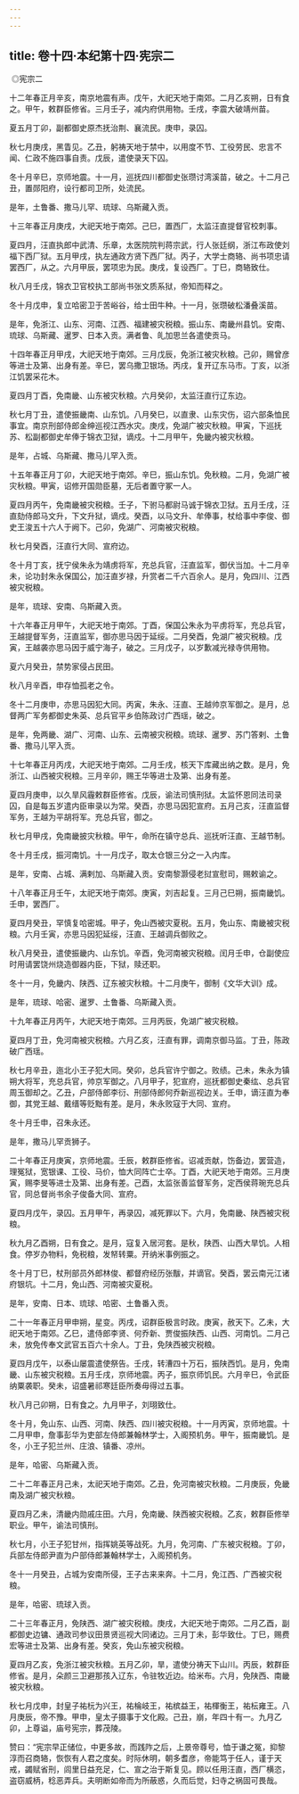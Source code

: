 ```yaml
---
---
---
```

title: 卷十四·本纪第十四·宪宗二
---

 ◎宪宗二

十二年春正月辛亥，南京地震有声。戊午，大祀天地于南郊。二月乙亥朔，日有食之。甲午，敕群臣修省。三月壬子，减内府供用物。壬戌，李震大破靖州苗。

夏五月丁卯，副都御史原杰抚治荆、襄流民。庚申，录囚。

秋七月庚戌，黑眚见。乙丑，躬祷天地于禁中，以用度不节、工役劳民、忠言不闻、仁政不施四事自责。戊辰，遣使录天下囚。

冬十月辛巳，京师地震。十一月，巡抚四川都御史张瓒讨湾溪苗，破之。十二月己丑，置郧阳府，设行都司卫所，处流民。

是年，土鲁番、撒马儿罕、琉球、乌斯藏入贡。

十三年春正月庚戌，大祀天地于南郊。己巳，置西厂，太监汪直提督官校刺事。

夏四月，汪直执郎中武清、乐章，太医院院判蒋宗武，行人张廷纲，浙江布政使刘福下西厂狱。五月甲戌，执左通政方贤下西厂狱。丙子，大学士商辂、尚书项忠请罢西厂，从之。六月甲辰，罢项忠为民。庚戌，复设西厂。丁巳，商辂致仕。

秋八月壬戌，锦衣卫官校执工部尚书张文质系狱，帝知而释之。

冬十月戊申，复立哈密卫于苦峪谷，给士田牛种。十一月，张瓒破松潘叠溪苗。

是年，免浙江、山东、河南、江西、福建被灾税粮。振山东、南畿州县饥。安南、琉球、乌斯藏、暹罗、日本入贡。满者鲁、癿加思兰各遣使贡马。

十四年春正月甲戌，大祀天地于南郊。三月戊辰，免浙江被灾秋粮。己卯，赐曾彦等进士及第、出身有差。辛巳，罢乌撒卫银场。丙戌，复开辽东马市。丁亥，以浙江饥罢采花木。

夏四月丁酉，免南畿、山东被灾秋粮。六月癸卯，太监汪直行辽东边。

秋七月丁丑，遣使振畿南、山东饥。八月癸巳，以直隶、山东灾伤，诏六部条恤民事宜。南京刑部侍郎金绅巡视江西水灾。庚戌，免湖广被灾秋粮。甲寅，下巡抚苏、松副都御史牟俸于锦衣卫狱，谪戍。十二月甲午，免畿内被灾秋粮。

是年，占城、乌斯藏、撒马儿罕入贡。

十五年春正月丁卯，大祀天地于南郊。辛巳，振山东饥。免秋粮。二月，免湖广被灾秋粮。甲寅，诏修开国勋臣墓，无后者置守冢一人。

夏四月丙午，免南畿被灾税粮。壬子，下驸马都尉马诚于锦衣卫狱。五月壬戌，汪直劾侍郎马文升，下文升狱，谪戍。癸酉，以马文升、牟俸事，杖给事中李俊、御史王浚五十六人于阙下。己卯，免湖广、河南被灾税粮。

秋七月癸酉，汪直行大同、宣府边。

冬十月丁亥，抚宁侯朱永为靖虏将军，充总兵官，汪直监军，御伏当加。十二月辛未，论功封朱永保国公，加汪直岁禄，升赏者二千六百余人。是月，免四川、江西被灾税粮。

是年，琉球、安南、乌斯藏入贡。

十六年春正月甲午，大祀天地于南郊。丁酉，保国公朱永为平虏将军，充总兵官，王越提督军务，汪直监军，御亦思马因于延绥。二月癸酉，免湖广被灾税粮。戊寅，王越袭亦思马因于威宁海子，破之。三月戊子，以岁歉减光禄寺供用物。

夏六月癸丑，禁势家侵占民田。

秋八月辛酉，申存恤孤老之令。

冬十二月庚申，亦思马因犯大同。丙寅，朱永、汪直、王越帅京军御之。是月，总督两广军务都御史朱英、总兵官平乡伯陈政讨广西瑶，破之。

是年，免两畿、湖广、河南、山东、云南被灾税粮。琉球、暹罗、苏门答剌、土鲁番、撒马儿罕入贡。

十七年春正月丙戌，大祀天地于南郊。二月壬戌，核天下库藏出纳之数。是月，免浙江、山西被灾税粮。三月辛卯，赐王华等进士及第、出身有差。

夏四月庚申，以久旱风霾敕群臣修省。戊辰，谕法司慎刑狱。太监怀恩同法司录囚，自是每五岁遣内臣审录以为常。癸酉，亦思马因犯宣府。五月己亥，汪直监督军务，王越为平胡将军。充总兵官，御之。

秋七月甲戌，免南畿披灾秋粮。甲午，命所在镇守总兵、巡抚听汪直、王越节制。

冬十月壬戌，振河南饥。十一月戊子，取太仓银三分之一入内库。

是年，安南、占城、满剌加、乌斯藏入贡。安南黎灏侵老挝宣慰司，赐敕谕之。

十八年春正月壬午，太祀天地于南郊。庚寅，刘吉起复。三月己巳朔，振南畿饥。壬申，罢西厂。

夏四月癸丑，罕慎复哈密城。甲子，免山西被灾夏税。五月，免山东、南畿被灾税粮。六月壬寅，亦思马因犯延绥，汪直、王越调兵御败之。

秋八月癸丑，遣使振畿内、山东饥。辛酉，免河南被灾税粮。闰月壬申，仓副使应时用请罢饶州烧造御器内臣，下狱，赎还职。

冬十一月，免畿内、陕西、辽东被灾秋粮。十二月庚午，御制《文华大训》成。

是年，琉球、哈密、暹罗、土鲁番、乌斯藏入贡。

十九年春正月丙午，大祀天地于南郊。三月丙辰，免湖广被灾税粮。

夏四月丁丑，免河南被灾税粮。六月乙亥，汪直有罪，调南京御马监。丁丑，陈政破广西瑶。

秋七月辛丑，迤北小王子犯大同。癸卯，总兵官许宁御之。败绩。己未，朱永为镇朔大将军，充总兵官，帅京军御之。八月甲子，犯宣府，巡抚都御史秦纮、总兵官周玉御却之。乙丑，户部侍郎李衍、刑部侍郎何乔新巡视边关。壬申，谪汪直为奉御，其党王越、戴缙等贬黜有差。是月，朱永败寇于大同、宣府。

冬十月壬申，召朱永还。

是年，撒马儿罕贡狮子。

二十年春正月庚寅，京师地震。壬辰，敕群臣修省。诏减贡献，饬备边，罢营造，理冤狱，宽银课、工役、马价，恤大同阵亡士卒。丁酉，大祀天地于南郊。三月庚寅，赐李旻等进士及第、出身有差。己酉，太监张善监督军务，定西侯蒋琬充总兵官，同总督尚书余子俊备大同、宣府。

夏四月戊午，录囚。五月甲午，再录囚，减死罪以下。六月，免南畿、陕西被灾税粮。

秋九月乙酉朔，日有食之。是月，寇复入居河套。是秋，陕西、山西大旱饥。人相食。停岁办物料，免税粮，发帑转粟。开纳米事例振之。

冬十月丁巳，杖刑部员外郎林俊、都督府经历张黻，并谪官。癸酉，罢云南元江诸府银坑。十二月，免山西、河南被灾夏税。

是年，安南、日本、琉球、哈密、土鲁番入贡。

二十一年春正月甲申朔，星变。丙戌，诏群臣极言时政。庚寅，赦天下。乙未，大祀天地于南郊。乙巳，遣侍郎李贤、何乔新、贾俊振陕西、山西、河南饥。二月己未，放免传奉文武官五百六十余人。丁丑，免陕西被灾税粮。

夏四月戊午，以泰山屡震遣使祭告。壬戌，转漕四十万石，振陕西饥。是月，免南畿、山东被灾税粮。五月壬戌，京师地震。丙子，振京师饥民。六月辛巳，令武臣纳粟袭职。癸未，诏盛暑祁寒廷臣所奏毋得过五事。

秋八月己卯朔，日有食之。九月甲子，刘珝致仕。

冬十月，免山东、山西、河南、陕西、四川被灾税粮。十一月丙寅，京师地震。十二月甲申，詹事彭华为吏部左侍郎兼翰林学士，入阁预机务。甲午，振南畿饥。是冬，小王子犯兰州、庄浪、镇番、凉州。

是年，哈密、乌斯藏入贡。

二十二年春正月己未，太祀天地于南郊。乙丑，免河南被灾秋粮。二月庚辰，免畿南及湖广被灾秋粮。

夏四月乙未，清畿内勋戚庄田。六月，免南畿、陕西被灾税粮。乙亥，敕群臣修举职业。甲午，谕法司慎刑。

秋七月，小王子犯甘州，指挥姚英等战死。九月，免河南、广东被灾税粮。丁卯，兵部左侍郎尹直为户部侍郎兼翰林学士，入阁预机务。

冬十一月癸丑，占城为安南所侵，王子古来来奔。十二月，免江西、广西被灾税粮。

是年，哈密、琉球入贡。

二十三年春正月，免陕西、湖广被灾税粮。庚戌，大祀天地于南郊。二月乙酉，副都御史边镛、通政司参议田景贤巡视大同诸边。三月丁未，彭华致仕。丁巳，赐费宏等进士及第、出身有差。癸亥，免山东被灾税粮。

夏四月乙亥，免浙江被灾秋粮。五月乙卯，旱，遣使分祷天下山川。丙辰，敕群臣修省。是月，朵颜三卫避那孩入辽东，令驻牧近边。给米布。六月，免陕西、南畿被灾秋粮。

秋七月戊申，封皇子祐杬为兴王，祐棆岐王，祐槟益王，祐楎衡王，祐枟雍王。八月庚辰，帝不豫。甲申，皇太子摄事于文化殿。己丑，崩，年四十有一。九月乙卯，上尊谥，庙号宪宗，葬茂陵。

赞曰：“宪宗早正储位，中更多故，而践阼之后，上景帝尊号，恤于谦之冤，抑黎淳而召商辂，恢恢有人君之度矣。时际休明，朝多耆彦，帝能笃于任人，谨于天戒，蠲赋省刑，闾里日益充足，仁、宣之治于斯复见。顾以任用汪直，西厂横恣，盗窃威柄，稔恶弄兵。夫明断如帝而为所蔽惑，久而后觉，妇寺之祸固可畏哉。

